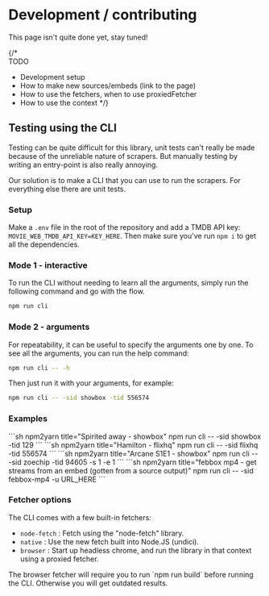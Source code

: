 # Development / contributing

<Warning>
This page isn't quite done yet, stay tuned!
</Warning>

{/*  
TODO
- Development setup
- How to make new sources/embeds (link to the page)
- How to use the fetchers, when to use proxiedFetcher
- How to use the context
*/}

## Testing using the CLI

Testing can be quite difficult for this library, unit tests can't really be made because of the unreliable nature of scrapers.
But manually testing by writing an entry-point is also really annoying.

Our solution is to make a CLI that you can use to run the scrapers. For everything else there are unit tests.

### Setup
Make a `.env` file in the root of the repository and add a TMDB API key: `MOVIE_WEB_TMDB_API_KEY=KEY_HERE`.
Then make sure you've run `npm i` to get all the dependencies.

### Mode 1 - interactive

To run the CLI without needing to learn all the arguments, simply run the following command and go with the flow.

```sh npm2yarn
npm run cli
```

### Mode 2 - arguments

For repeatability, it can be useful to specify the arguments one by one.
To see all the arguments, you can run the help command:
```sh npm2yarn
npm run cli -- -h
```

Then just run it with your arguments, for example:
```sh npm2yarn
npm run cli -- -sid showbox -tid 556574
```

### Examples

<CodeGroup>
  <CodeGroup.Code title="Example1">
    ```sh npm2yarn title="Spirited away - showbox"
    npm run cli -- -sid showbox -tid 129
    ```
  </CodeGroup.Code>
  <CodeGroup.Code title="Example2">
    ```sh npm2yarn title="Hamilton - flixhq"
    npm run cli -- -sid flixhq -tid 556574
    ```
  </CodeGroup.Code>
    <CodeGroup.Code title="Example3">
    ```sh npm2yarn title="Arcane S1E1 - showbox"
    npm run cli -- -sid zoechip -tid 94605 -s 1 -e 1
    ```
  </CodeGroup.Code>
    <CodeGroup.Code title="Example4">
    ```sh npm2yarn title="febbox mp4 - get streams from an embed (gotten from a source output)"
    npm run cli -- -sid febbox-mp4 -u URL_HERE
    ```
  </CodeGroup.Code>

</CodeGroup>

### Fetcher options

The CLI comes with a few built-in fetchers:
 - `node-fetch` : Fetch using the "node-fetch" library.
 - `native` : Use the new fetch built into Node.JS (undici).
 - `browser` : Start up headless chrome, and run the library in that context using a proxied fetcher.

<Warning>
The browser fetcher will require you to run `npm run build` before running the CLI. Otherwise you will get outdated results.
</Warning>
